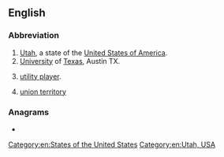 {{also|ut|ut-|-ut|út|ût|ǖt|-uț}}
==English==

===Abbreviation===
{{rfc-header|Abbreviation}}
{{head|en|abbreviation}}

# [[Utah]], a state of the [[United States of America]].
# [[university|University]] of [[Texas]], Austin TX.
# {{lb|en|fantasy sports}} [[utility player]].
# {{lb|en|India}} [[union territory]]

===Anagrams===
* {{anagrams|en|-tu-|TU|Tu|Tū}}

[[Category:en:States of the United States]]
[[Category:en:Utah, USA]]